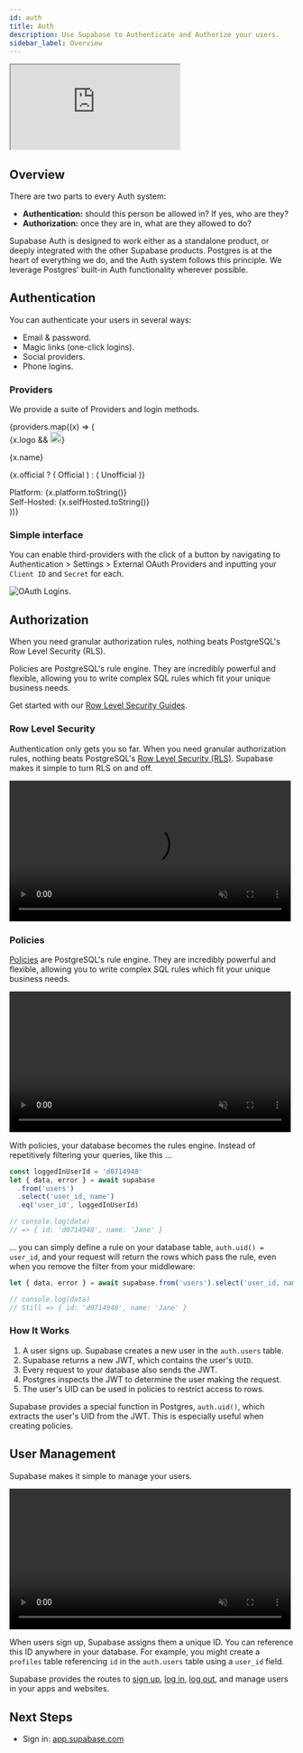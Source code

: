 ```yaml
---
id: auth
title: Auth
description: Use Supabase to Authenticate and Authorize your users.
sidebar_label: Overview
---
```



<div class="video-container">
  <iframe
    src="https://www.youtube-nocookie.com/embed/6ow_jW4epf8"
    frameBorder="1"
    allow="accelerometer; autoplay; clipboard-write; encrypted-media; gyroscope; picture-in-picture"
    allowFullScreen
  ></iframe>
</div>

## Overview

There are two parts to every Auth system:

- **Authentication:** should this person be allowed in? If yes, who are they?
- **Authorization:** once they are in, what are they allowed to do?

Supabase Auth is designed to work either as a standalone product, or deeply integrated with the other Supabase products.
Postgres is at the heart of everything we do, and the Auth system follows this principle. We leverage Postgres' built-in Auth functionality wherever possible.

## Authentication

You can authenticate your users in several ways:

- Email & password.
- Magic links (one-click logins).
- Social providers.
- Phone logins.

### Providers

We provide a suite of Providers and login methods.

<div class="container" style={{ padding: 0 }}>
  <div class="row is-multiline">
    {providers.map((x) => (
      <div key={x.name} class="col col--6">
        <Link class="button-card button-card--vertical" to={x.href}>
          <div class="button-card__inner">
            <div
              class=""
              style={{
                display: 'flex',
                justifyContent: 'space-between',
                gap: 10,
              }}
            >
              {x.logo && <img src={x.logo} alt={x.name} width="20" />}
              <p>{x.name}</p>
              <p>
                {x.official ? (
                  <span class={`badge badge--official`}>Official</span>
                ) : (
                  <span class={`badge badge--unofficial`}>Unofficial</span>
                )}
              </p>
            </div>
            <div style={{ display: 'flex', flexDirection: 'column', gap: 5 }}>
              <div
                class="code-block"
                style={{
                  width: '100%',
                  display: 'flex',
                  justifyContent: 'space-between',
                  fontSize: '0.7rem',
                }}
              >
                <span>Platform:</span>
                <span>{x.platform.toString()}</span>
              </div>
              <div
                class="code-block"
                style={{
                  width: '100%',
                  display: 'flex',
                  justifyContent: 'space-between',
                  fontSize: '0.7rem',
                }}
              >
                <span>Self-Hosted:</span>
                <span>{x.selfHosted.toString()}</span>
              </div>
            </div>
          </div>
        </Link>
      </div>
    ))}
  </div>
</div>

### Simple interface

You can enable third-providers with the click of a button by navigating to Authentication > Settings > External OAuth Providers and inputting your `Client ID` and `Secret` for each.

![OAuth Logins.](/img/supabase-oauth-logins.png)

## Authorization

When you need granular authorization rules, nothing beats PostgreSQL's Row Level Security (RLS).

Policies are PostgreSQL's rule engine. They are incredibly powerful and flexible, allowing you to write complex SQL rules which fit your unique business needs.

Get started with our [Row Level Security Guides](/docs/guides/auth/row-level-security).

### Row Level Security

Authentication only gets you so far. When you need granular authorization rules, nothing beats PostgreSQL's [Row Level Security (RLS)](https://www.postgresql.org/docs/current/ddl-rowsecurity.html). Supabase makes it simple to turn RLS on and off.

<video width="99%" muted playsInline controls="true">
  <source src="/docs/videos/rls-zoom2.mp4" type="video/mp4" muted playsInline />
</video>

### Policies

[Policies](https://www.postgresql.org/docs/current/sql-createpolicy.html) are PostgreSQL's rule engine. They are incredibly powerful and flexible, allowing you to write complex SQL rules which fit your unique business needs.

<video width="99%" muted playsInline controls="true">
  <source
    src="/docs/videos/policies-zoom2.mp4"
    type="video/mp4"
    muted
    playsInline
  />
</video>

With policies, your database becomes the rules engine. Instead of repetitively filtering your queries, like this ...

```js
const loggedInUserId = 'd0714948'
let { data, error } = await supabase
  .from('users')
  .select('user_id, name')
  .eq('user_id', loggedInUserId)

// console.log(data)
// => { id: 'd0714948', name: 'Jane' }
```

... you can simply define a rule on your database table, `auth.uid() = user_id`, and your request will return the rows which pass the rule, even when you remove the filter from your middleware:

```js
let { data, error } = await supabase.from('users').select('user_id, name')

// console.log(data)
// Still => { id: 'd0714948', name: 'Jane' }
```

### How It Works

1. A user signs up. Supabase creates a new user in the `auth.users` table.
2. Supabase returns a new JWT, which contains the user's `UUID`.
3. Every request to your database also sends the JWT.
4. Postgres inspects the JWT to determine the user making the request.
5. The user's UID can be used in policies to restrict access to rows.

Supabase provides a special function in Postgres, `auth.uid()`, which extracts the user's UID from the JWT. This is especially useful when creating policies.

## User Management

Supabase makes it simple to manage your users.

<video width="99%" muted playsInline controls="true">
  <source
    src="/docs/videos/auth-zoom2.mp4"
    type="video/mp4"
    muted
    playsInline
  />
</video>

When users sign up, Supabase assigns them a unique ID. You can reference this ID anywhere in your database. For example, you might create a `profiles` table referencing `id` in the `auth.users` table using a `user_id` field.

Supabase provides the routes to [sign up](/docs/reference/javascript/auth-signup), [log in](/docs/reference/javascript/auth-signin),
[log out](/docs/reference/javascript/auth-signout), and manage users in your apps and websites.

## Next Steps

- Sign in: [app.supabase.com](https://app.supabase.com)
